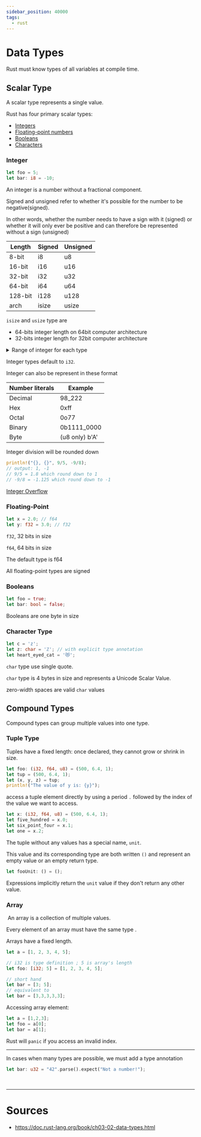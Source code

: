 ```yaml
---
sidebar_position: 40000
tags:
  - rust
---
```


# Data Types

Rust must know types of all variables at compile time.

## Scalar Type

A scalar type represents a single value.

Rust has four primary scalar types:

- [Integers](#integer)
- [Floating-point numbers](#floating-point)
- [Booleans](#booleans)
- [Characters](#character-type)

### Integer

```rust title= showLineNumbers
let foo = 5;
let bar: i8 = -10;
```

An integer is a number without a fractional component.

Signed and unsigned refer to whether it's possible for the number to be negative(signed).

<Color color="var(--not-require-but-good-to-know-font-color)">

In other words, whether the number needs to have a sign with it (signed) or
whether it will only ever be positive and can therefore be represented without
a sign (unsigned)

</Color>

| Length  | Signed | Unsigned |
| ------- | ------ | -------- |
| 8-bit   | i8     | u8       |
| 16-bit  | i16    | u16      |
| 32-bit  | i32    | u32      |
| 64-bit  | i64    | u64      |
| 128-bit | i128   | u128     |
| arch    | isize  | usize    |

<Admonition type="note" title="note">

`isize` and `usize` type are

- 64-bits integer length on 64bit computer architecture
- 32-bits integer length for 32bit computer architecture

</Admonition>

<details>

<summary> Range of integer for each type </summary>

8-bit:

- Signed: -128 to 127
- Unsigned: 0 to 255

16-bit:

- Signed: -32,768 to 32,767
- Unsigned: 0 to 65,535

32-bit:

- Signed: -2.1 B to 2.1 B (-2,147,483,648 to 2,147,483,647)
- Unsigned: 0 to 4.2 B (4,294,967,295)

64-bit:

- Signed: -9 MMM to 9 MMM (-9,223,372,036,854,775,808 to 9,223,372,036,854,775,807)
- Unsigned: 0 to 18 MMM (18,446,744,073,709,551,615)

128-bit:

- Signed: -170,141,183,460,469,231,731,687,303,715,884,105,728 to 170,141,183,460,469,231,731,687,303,715,884,105,727
- Unsigned: 0 to 340,282,366,920,938,463,463,374,607,431,768,211,455

&#8203;<Color color="var(--secondary-font-color)"> Signed </Color> variant can store numbers
from $-(2^{n - 1})$ to $(2^{n - 1})-1$ inclusive, where `n` is the number of bits.

&#8203;<Color color="var(--secondary-font-color)"> Unsigned </Color> variants can store
numbers from 0 to $2n - 1$

</details>

<Admonition type="note" title="note">

Integer types default to `i32`.

</Admonition>

Integer can also be represent in these format

| Number literals | Example        |
| --------------- | -------------- |
| Decimal         | 98_222         |
| Hex             | 0xff           |
| Octal           | 0o77           |
| Binary          | 0b1111_0000    |
| Byte            | (u8 only) b'A' |

<Admonition type="note" title="note">

Integer division will be rounded down

```rust title=
println!("{}, {}", 9/5, -9/8);
// output: 1, -1
// 9/5 = 1.8 which round down to 1
// -9/8 = -1.125 which round down to -1
```

</Admonition>

<Admonition type="tip" title="later" icon="">

[Integer Overflow](https://doc.rust-lang.org/book/ch03-02-data-types.html#integer-overflow)

</Admonition>

### Floating-Point

```rust title= showLineNumbers
let x = 2.0; // f64
let y: f32 = 3.0; // f32
```

`f32`, 32 bits in size

`f64`, 64 bits in size

<Admonition type="note" title="note">

The default type is f64

</Admonition>

<Admonition type="note" title="note">

All floating-point types are signed

</Admonition>

### Booleans

```rust title= showLineNumbers
let foo = true;
let bar: bool = false;
```

Booleans are one <Color color="var(--secondary-font-color)"> byte </Color> in size

### Character Type

```rust title= showLineNumbers
let c = 'z';
let z: char = 'ℤ'; // with explicit type annotation
let heart_eyed_cat = '😻';
```

`char` type use <Color color="var(--secondary-font-color)"> single </Color> quote.

`char` type is 4 bytes in size and represents a Unicode Scalar Value.

<Admonition type="note" title="note">

zero-width spaces are valid `char` values

</Admonition>

## Compound Types

Compound types can group <Color color="var(--secondary-font-color)"> multiple values </Color> into one type.

### Tuple Type

Tuples have a fixed length: once declared, they cannot grow or shrink in size.

```rust title=
let foo: (i32, f64, u8) = (500, 6.4, 1);
let tup = (500, 6.4, 1);
let (x, y, z) = tup;
println!("The value of y is: {y}");
```

access a tuple element directly by using a period `.` followed by the index of the value we want to access.

```rust title=
let x: (i32, f64, u8) = (500, 6.4, 1);
let five_hundred = x.0;
let six_point_four = x.1;
let one = x.2;
```

<Admonition type="info" title="info">

The tuple without any values has a special name, `unit`.

This value and its corresponding type are both written `()` and represent an empty value or an empty return type.

```rust title=
let fooUnit: () = ();
```

Expressions implicitly return the `unit` value if they don't return any other value.

</Admonition>

### Array

&#8203;<Color color="var(--not-require-but-good-to-know-font-color)"> An array is a collection of multiple values. </Color>

Every element of an array must have the <Color color="var(--secondary-font-color)"> same type </Color>.

Arrays have a <Color color="var(--secondary-font-color)"> fixed </Color> length.

```rust title= showLineNumbers
let a = [1, 2, 3, 4, 5];

// i32 is type definition ; 5 is array's length
let foo: [i32; 5] = [1, 2, 3, 4, 5];

// short hand
let bar = [3; 5];
// equivalent to
let bar = [3,3,3,3,3];
```

Accessing array element:

```rust title= showLineNumbers
let a = [1,2,3];
let foo = a[0];
let bar = a[1];
```

<Admonition type="note" title="note">

Rust will `panic` if you access an invalid index.

</Admonition>

---

<Admonition type="info" title="info">

In cases when many types are possible, we must add a type annotation

```rust title=
let bar: u32 = "42".parse().expect("Not a number!");
```

</Admonition>

<br />

---

# Sources

- https://doc.rust-lang.org/book/ch03-02-data-types.html
